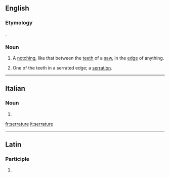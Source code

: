 ==English==

===Etymology===
{{etyl|la|en}} {{lena}} {{m|la|serratura||a sawing}}.

===Noun===
{{en-noun}}

# A [[notch]]ing, like that between the [[tooth|teeth]] of a [[saw]], in the [[edge]] of anything.
#: {{rfquotek|Martyn}}
# One of the teeth in a serrated edge; a [[serration]].

{{Webster 1913}}

----

==Italian==

===Noun===
{{head|it|noun plural form|g=f}}

# {{plural of|serratura|lang=it}}

[[fr:serrature]]
[[it:serrature]]

----
==Latin==

===Participle===
{{la-part-form|serrātūre}}

# {{inflection of|serrātūrus||voc|m|s|lang=la}}
{{rfc-auto}}